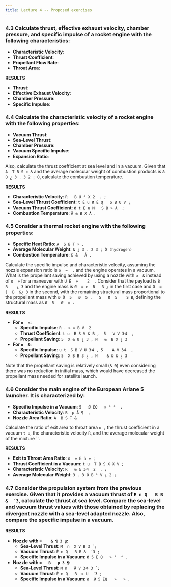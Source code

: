 ```yaml
---
title: Lecture 4 -- Proposed exercises
---
```


### 4.3 Calculate thrust, effective exhaust velocity, chamber pressure, and specific impulse of a rocket engine with the following characteristics:
- **Characteristic Velocity**: 
- **Thrust Coefficient**: 
- **Propellant Flow Rate**: 
- **Throat Area**: 

**RESULTS**

- **Thrust**: 
- **Effective Exhaust Velocity**: 
- **Chamber Pressure**: 
- **Specific Impulse**:

### 4.4 Calculate the characteristic velocity of a rocket engine with the following properties:
- **Vacuum Thrust**: 
- **Sea-Level Thrust**:
- **Chamber Pressure**: 
- **Vacuum Specific Impulse**:
- **Expansion Ratio**: 

Also, calculate the thrust coefficient at sea level and in a vacuum. Given that `A  T B S » &` and the average molecular weight of combustion products is `  & B ¿ 3 . 3 2 ¡ Ó`, calculate the combustion temperature.

**RESULTS**

- **Characteristic Velocity**: `R   B U ° X 2  . ;`
- **Sea-Level Thrust Coefficient**: `t Ê u Ø È Q   S B U V ;`
- **Vacuum Thrust Coefficient**: `Ø t Ê u M   S B » Ä  ;`
- **Combustion Temperature**: `  Ä & B X Â .`

### 4.5 Consider a thermal rocket engine with the following properties:
- **Specific Heat Ratio**: `A  S B T » ,`
- **Average Molecular Weight**: `  & ¿ 3 . 2 3 ¡ Ó (hydrogen)`
- **Combustion Temperature**: `   & &   Â .`

Calculate the specific impulse and characteristic velocity, assuming the nozzle expansion ratio is `o  =  . ` and the engine operates in a vacuum. What is the propellant saving achieved by using a nozzle with `o  &  ` instead of `o  » ` for a maneuver with `Ú Ë  »    2  .` Consider that the payload is ` 8  B    ¿ 3` and the engine mass is ` Ø  = e  B   3 ¿` in the first case and ` Ø  = )  B  &¿ 3` in the second, with the remaining structural mass proportional to the propellant mass with `Ø Û  5   Ø  5 .   5   Ø  5    S B`, defining the structural mass as `    Ø  5   Ø  = .`

**RESULTS**

- **For `o  » `:**
  - **Specific Impulse**: `R . » » B V  2 `
  - **Thrust Coefficient**: `t u  B S V & B ,  5   V V 3⁄4  ,`
  - **Propellant Saving**: ` 5  X & U ¿ 3 , N   &  B X ¿ 3`

- **For `o  &  `:**
  - **Specific Impulse**: `u t  S B V U 3⁄4 , 5    Ä V 3⁄4  ,`
  - **Propellant Saving**: ` 5  X B B 3 ¿ , N    & & & ¿ 3`

Note that the propellant saving is relatively small (`& Ð`) even considering there was no reduction in initial mass, which would have decreased the propellant mass needed for satellite launch.

### 4.6 Consider the main engine of the European Ariane 5 launcher. It is characterized by:
- **Specific Impulse in a Vacuum**: `5   Ø ÈQ   » ° °  .`
- **Characteristic Velocity**: `   B  μ Ã ¶  ,`
- **Nozzle Area Ratio**: `A  B S T &`

Calculate the ratio of exit area to throat area `o ,` the thrust coefficient in a vacuum `t u`, the characteristic velocity `R `, and the average molecular weight of the mixture ``.

**RESULTS**

- **Exit to Throat Area Ratio**: `o  » B S » ;`
- **Thrust Coefficient in a Vacuum**: `t u  T B S X X V ;`
- **Characteristic Velocity**: `R   & & 3⁄4  2  . ;`
- **Average Molecular Weight**: ` 3 . 3 Ó B ° V ¿ 2 ¡`

### 4.7 Consider the propulsion system from the previous exercise. Given that it provides a vacuum thrust of `È n Q   B B &  ́ 3`, calculate the thrust at sea level. Compare the sea-level and vacuum thrust values with those obtained by replacing the divergent nozzle with a sea-level adapted nozzle. Also, compare the specific impulse in a vacuum.

**RESULTS**

- **Nozzle with ` =    & ¶ 3 μ`:**
  - **Sea-Level Thrust**: `M  n  X V B 3 ́ ;`
  - **Vacuum Thrust**: `È n Q   B B &  ́ 3 ;`
  - **Specific Impulse in a Vacuum**: `   Ø 5 È Q   » °  ° .`

- **Nozzle with ` =   B   μ 3 ¶`:**
  - **Sea-Level Thrust**: `M n   Ä V 3⁄4 3 ́ ;`
  - **Vacuum Thrust**: `È n Q   B  » U  ́ 3 ;`
  - **Specific Impulse in a Vacuum**: `ø  Ø 5 ÈQ   »   » .`

